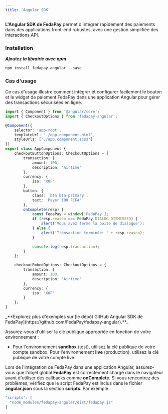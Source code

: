 ```yaml
---
title: 'Angular SDK'
---
```


**L'Angular SDK de FedaPay** permet d’intégrer rapidement des paiements dans des applications front-end robustes, avec une gestion simplifiée des interactions API.

### Installation

_**Ajoutez la librairie avec npm**_

```typescript
npm install fedapay-angular --save
```

### Cas d'usage

Ce cas d'usage illustre comment intégrer et configurer facilement le bouton et le widget de paiement FedaPay dans une application Angular pour gérer des transactions sécurisées en ligne.

```typescript
import { Component } from '@angular/core';
import { CheckoutOptions } from 'fedapay-angular';

@Component({
    selector: 'app-root',
    templateUrl: './app.component.html',
    styleUrls: ['./app.component.scss']
})
export class AppComponent {
    checkoutButtonOptions: CheckoutOptions = {
        transaction: {
            amount: 100,
            description: 'Airtime'
        },
        currency: {
            iso: 'XOF'
        },
        button: {
            class: 'btn btn-primary',
            text: 'Payer 100 FCFA'
        },
        onComplete(resp) {
            const FedaPay = window['FedaPay'];
            if (resp.reason === FedaPay.DIALOG_DISMISSED) {
                alert('Vous avez fermé la boite de dialogue');
            } else {
                alert('Transaction terminée: ' + resp.reason);
            }

            console.log(resp.transaction);
        }
    };

    checkoutEmbedOptions: CheckoutOptions = {
        transaction: {
            amount: 100,
            description: 'Airtime'
        },
        currency: {
            iso: 'XOF'
        }
    };
}
```

<Note>
_**Explorez plus d'exemples sur [le dépôt GitHub Angular SDK de FedaPay](https://github.com/FedaPay/fedapay-angular).**_

Assurez-vous d'utiliser la clé publique appropriée en fonction de votre environnement :
- Pour l'environnement **sandbox** (test), utilisez la clé publique de votre compte sandbox.
Pour l'environnement **live** (production), utilisez la clé publique de votre compte live.

Lors de l'intégration de FedaPay dans une application Angular, assurez-vous que l'objet global **FedaPay** est correctement chargé dans le navigateur avant d'utiliser des callbacks comme **onComplete**. Si vous rencontrez des problèmes, vérifiez que le script FedaPay est inclus dans le fichier **angular.json** sous la section **scripts**. Par exemple :

```typescript
"scripts": [
  "node_modules/fedapay-angular/dist/fedapay.js"
]
```
</Note>
